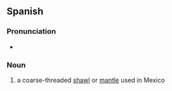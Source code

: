 ==Spanish==

===Pronunciation===
* {{es-IPA}}

===Noun===
{{es-noun|m}}

# a coarse-threaded [[shawl]] or [[mantle]] used in Mexico